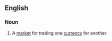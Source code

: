 ==English==
{{wikipedia}}
===Noun===
{{en-noun|sg=[[foreign]] [[exchange]] [[market]]}}

#  A [[market]] for trading one [[currency]] for another.